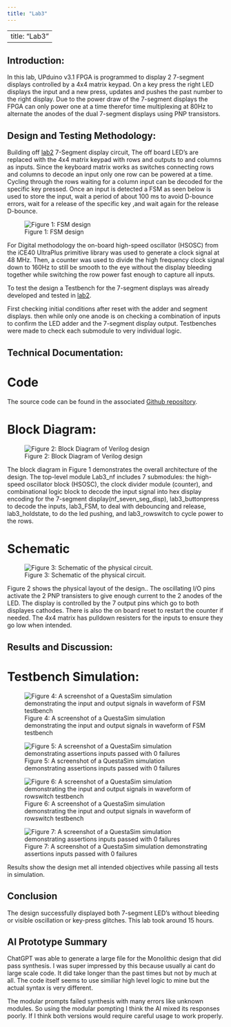 ```yaml
---
title: "Lab3"
---
```

---
title: "Lab3"
---

## Introduction:
In this lab, UPduino v3.1 FPGA is programmed to display 2 7-segment displays controlled by a 4x4 matrix keypad. On a key press the right LED displays the input and a new press, updates and pushes the past number to the right display.  Due to the power draw of the 7-segment displays the FPGA can only power one at a time therefor time multiplexing at 80Hz to alternate the anodes of the dual 7-segment displays using PNP transistors. 

## Design and Testing Methodology:
Building off [lab2](labs/lab2/lab2.qmd) 7-Segment display circuit, The off board LED's are replaced with the 4x4 matrix keypad with rows and outputs to and columns as inputs.  Since the keyboard matrix works as switches connecting rows and columns to decode an input only one row can be powered at a time. Cycling through the rows waiting for a column input can be decoded for the specific key pressed. Once an input is detected a FSM as seen below is used to store the input, wait a period of about 100 ms to avoid D-bounce errors, wait for a release of the specific key ,and wait again for the release D-bounce. 

![Figure 1: FSM design](images/fsm.jpeg)

For Digital methodology the on-board high-speed oscillator (HSOSC) from the iCE40 UltraPlus primitive library was used to generate a clock signal at 48 MHz. Then, a counter was used to divide the high frequency clock signal down to 160Hz to still be smooth to the eye without the display bleeding together while switching the row power fast enough to capture all inputs. 

To test the design a Testbench for the 7-segment displays was already developed and tested in [lab2](labs/lab2/lab2.qmd). 

First checking initial conditions after reset with the adder and segment displays. then while only one anode is on checking a combination of inputs to confirm the LED adder and the 7-segment display output. Testbenches were made to check each submodule to very individual logic. 

## Technical Documentation:
# Code
The source code can be found in the associated [Github repository](https://github.com/Noah-Fotenos/E155/lab3).

# Block Diagram:

![Figure 2: Block Diagram of Verilog design](images/block.jpeg)

The block diagram in Figure 1 demonstrates the overall architecture of the design. The top-level module Lab3_nf includes 7 submodules: the high-speed oscillator block (HSOSC), the clock divider module (counter), and combinational logic block to decode the input signal into hex display encoding for the 7-segment display(nf_seven_seg_disp), lab3_buttonpress to decode the inputs, lab3_FSM, to deal with debouncing and release, lab3_holdstate, to do the led pushing, and lab3_rowswitch to cycle power to the rows.

# Schematic
![Figure 3: Schematic of the physical circuit.](images/schematic.jpeg)

Figure 2 shows the physical layout of the design.. The oscillating I/O pins activate the 2 PNP transisters to give enough current to the 2 anodes of the LED. The display is controlled by the 7 output pins which go to both displayes cathodes. There is also the on board reset to restart the counter if needed. The 4x4 matrix has pulldown resisters for the inputs to ensure they go low when intended.


## Results and Discussion:

# Testbench Simulation:

![Figure 4: A screenshot of a QuestaSim simulation demonstrating the input and output signals in waveform of FSM  testbench](images/fsmwaves.png)

![Figure 5: A screenshot of a QuestaSim simulation demonstrating assertions inputs passed with 0 failures](images/fsmsuccess.png)

![Figure 6: A screenshot of a QuestaSim simulation demonstrating the input and output signals in waveform of rowswitch testbench](images/rowswitchwaves.png)

![Figure 7: A screenshot of a QuestaSim simulation demonstrating assertions inputs passed with 0 failures](images/rowswitchsuccess.png)

Results show the design met all intended objectives while passing all tests in simulation.

## Conclusion

The design successfully displayed both 7-segment LED's without bleeding or visible oscillation or key-press glitches. This lab took around 15 hours.

## AI Prototype Summary

ChatGPT was able to generate a large file for the Monolithic design that did pass synthesis. I was super impressed by this because usually ai cant do large scale code. It did take longer than the past times but not by much at all. The code itself seems to use similiar high level logic to mine but the actual syntax is very different. 

The modular prompts failed synthesis with many errors like unknown modules. So using the modular pompting I think the AI mixed its responses poorly. If I think both versions would require careful usage to work properly. 